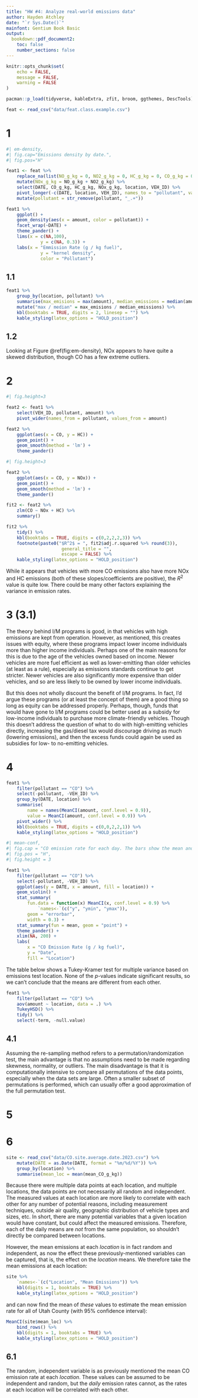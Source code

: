 ```yaml
---
title: "HW #4: Analyze real-world emissions data"
author: Hayden Atchley
date: "`r Sys.Date()`"
mainfont: Gentium Book Basic
output:
  bookdown::pdf_document2:
    toc: false
    number_sections: false
---
```


```r
knitr::opts_chunk$set(
	echo = FALSE,
	message = FALSE,
	warning = FALSE
)

pacman::p_load(tidyverse, kableExtra, zfit, broom, ggthemes, DescTools)
```


```r
feat <- read_csv("data/feat.class.example.csv")
```

# 1

```r
#| em-density,
#| fig.cap="Emissions density by date.",
#| fig.pos="H"

feat1 <- feat %>% 
	replace_na(list(NO_g_kg = 0, NO2_g_kg = 0, HC_g_kg = 0, CO_g_kg = 0)) %>% 
	mutate(NOx_g_kg = NO_g_kg + NO2_g_kg) %>% 
	select(DATE, CO_g_kg, HC_g_kg, NOx_g_kg, location, VEH_ID) %>% 
	pivot_longer(-c(DATE, location, VEH_ID), names_to = "pollutant", values_to = "amount") %>% 
	mutate(pollutant = str_remove(pollutant, "_.+"))

feat1 %>% 
	ggplot() +
	geom_density(aes(x = amount, color = pollutant)) +
	facet_wrap(~DATE) +
	theme_pander() +
	lims(x = c(NA,100),
			 y = c(NA, 0.3)) +
	labs(x = "Emmission Rate (g / kg fuel)",
			 y = "kernel density",
			 color = "Pollutant")
```

## 1.1

```r
feat1 %>% 
	group_by(location, pollutant) %>% 
	summarise(max_emisions = max(amount), median_emissions = median(amount)) %>% 
	mutate("max / median" = max_emisions / median_emissions) %>% 
	kbl(booktabs = TRUE, digits = 2, linesep = "") %>% 
	kable_styling(latex_options = "HOLD_position")
```

## 1.2

Looking at Figure \@ref(fig:em-density), NOx appears to have quite a skewed distribution, though CO has a few extreme outliers.

# 2

```r
#| fig.height=3

feat2 <- feat1 %>% 
	select(VEH_ID, pollutant, amount) %>% 
	pivot_wider(names_from = pollutant, values_from = amount)

feat2 %>% 
	ggplot(aes(x = CO, y = HC)) +
	geom_point() +
	geom_smooth(method = 'lm') +
	theme_pander()
```

```r
#| fig.height=3

feat2 %>% 
	ggplot(aes(x = CO, y = NOx)) +
	geom_point() +
	geom_smooth(method = 'lm') +
	theme_pander()
```

```r
fit2 <- feat2 %>% 
	zlm(CO ~ NOx + HC) %>% 
	summary()

fit2 %>% 
	tidy() %>% 
	kbl(booktabs = TRUE, digits = c(0,2,2,2,3)) %>% 
	footnote(paste0("$R^2$ = ", fit2$adj.r.squared %>% round(3)),
					 general_title = "",
					 escape = FALSE) %>% 
	kable_styling(latex_options = "HOLD_position")
```

While it appears that vehicles with more CO emissions also have more NOx and HC emissions (both of these slopes/coefficients are positive), the $R^2$ value is quite low. There could be many other factors explaining the variance in emission rates.

# 3 (3.1)

The theory behind I/M programs is good, in that vehicles with high emissions are kept from operation. However, as mentioned, this creates issues with equity, where these programs impact lower income individuals more than higher income individuals. Perhaps one of the main reasons for this is due to the age of the vehicles owned based on income. Newer vehicles are more fuel efficient as well as lower-emitting than older vehicles (at least as a rule), especially as emissions standards continue to get stricter. Newer vehicles are also significantly more expensive than older vehicles, and so are less likely to be owned by lower income individuals.

But this does not wholly discount the benefit of I/M programs. In fact, I'd argue these programs (or at least the concept of them) are a good thing so long as equity can be addressed properly. Perhaps, though, funds that would have gone to I/M programs could be better used as a subsidy for low-income individuals to purchase more climate-friendly vehicles. Though this doesn't address the question of what to do with high-emitting vehicles directly, increasing the gas/diesel tax would discourage driving as much (lowering emissions), and then the excess funds could again be used as subsidies for low- to no-emitting vehicles.


# 4

```r
feat1 %>% 
	filter(pollutant == "CO") %>% 
	select(-pollutant, -VEH_ID) %>% 
	group_by(DATE, location) %>% 
	summarise(
		name = names(MeanCI(amount, conf.level = 0.9)),
		value = MeanCI(amount, conf.level = 0.9)) %>% 
	pivot_wider() %>% 
	kbl(booktabs = TRUE, digits = c(0,0,2,2,1)) %>% 
	kable_styling(latex_options = "HOLD_position")
```

```r
#| mean-conf,
#| fig.cap = "CO emission rate for each day. The bars show the mean and 90% confidence interval for the mean.",
#| fig.pos = "H",
#| fig.height = 3

feat1 %>% 
	filter(pollutant == "CO") %>% 
	select(-pollutant, -VEH_ID) %>% 
	ggplot(aes(y = DATE, x = amount, fill = location)) +
	geom_violin() +
	stat_summary(
		fun.data = function(x) MeanCI(x, conf.level = 0.9) %>% 
			`names<-`(c("y", "ymin", "ymax")),
		geom = "errorbar",
		width = 0.3) +
	stat_summary(fun = mean, geom = "point") +
	theme_pander() +
	xlim(NA, 200) +
	labs(
		x = "CO Emission Rate (g / kg fuel)",
		y = "Date",
		fill = "Location")
```

The table below shows a Tukey-Kramer test for multiple variance based on emissions test location. None of the _p_-values indicate significant results, so we can't conclude that the means are different from each other.

```r
feat1 %>% 
	filter(pollutant == "CO") %>% 
	aov(amount ~ location, data = .) %>% 
	TukeyHSD() %>% 
	tidy() %>% 
	select(-term, -null.value)
```

## 4.1

Assuming the re-sampling method refers to a permutation/randomization test, the main advantage is that no assumptions need to be made regarding skewness, normality, or outliers. The main disadvantage is that it is computationally intensive to compare all permutations of the data points, especially when the data sets are large. Often a smaller subset of permutations is performed, which can usually offer a good approximation of the full permutation test.

# 5



# 6

```r
site <- read_csv("data/CO.site.average.date.2023.csv") %>% 
	mutate(DATE = as.Date(DATE, format = "%m/%d/%Y")) %>% 
	group_by(location) %>% 
	summarise(mean_loc = mean(mean_CO_g_kg))
```

Because there were multiple data points at each location, and multiple locations, the data points are not necessarily all random and independent. The measured values at each location are more likely to correlate with each other for any number of potential reasons, including measurement techniques, outside air quality, geographic distribution of vehicle types and sizes, etc. In short, there are many potential variables that a given location would have constant, but could affect the measured emissions. Therefore, each of the daily means are _not_ from the same population, so shouldn't directly be compared between locations.

However, the mean emissions at each _location_ is in fact random and independent, as now the effect these previously-mentioned variables can be captured, that is, the effect on the _location_ means. We therefore take the mean emissions at each location:
```r
site %>%
	`names<-`(c("Location", "Mean Emissions")) %>% 
	kbl(digits = 1, booktabs = TRUE) %>% 
	kable_styling(latex_options = "HOLD_position")
```
and can now find the mean of _these_ values to estimate the mean emission rate for all of Utah County (with 95% confidence interval):

```r
MeanCI(site$mean_loc) %>% 
	bind_rows() %>% 
	kbl(digits = 1, booktabs = TRUE) %>% 
	kable_styling(latex_options = "HOLD_position")
```

## 6.1

The random, independent variable is as previously mentioned the mean CO emission rate at each _location_. These values can be assumed to be independent and random, but the _daily_ emission rates cannot, as the rates at each location will be correlated with each other.